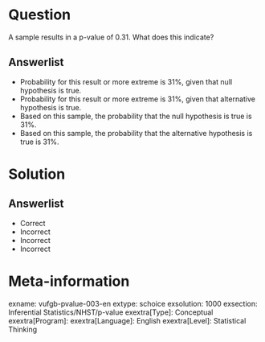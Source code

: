 Question
========
  
A sample results in a p-value of 0.31. What does this indicate?
  
  
Answerlist
----------
* Probability for this result or more extreme is 31%, given that null hypothesis is true.
* Probability for this result or more extreme is 31%, given that alternative hypothesis is true.
* Based on this sample, the probability that the null hypothesis is true is 31%.
* Based on this sample, the probability that the alternative hypothesis is true is 31%.
  
Solution
========
  
Answerlist
----------
* Correct
* Incorrect
* Incorrect
* Incorrect

Meta-information
================
exname: vufgb-pvalue-003-en
extype: schoice
exsolution: 1000
exsection: Inferential Statistics/NHST/p-value
exextra[Type]: Conceptual
exextra[Program]: 
exextra[Language]: English
exextra[Level]: Statistical Thinking
